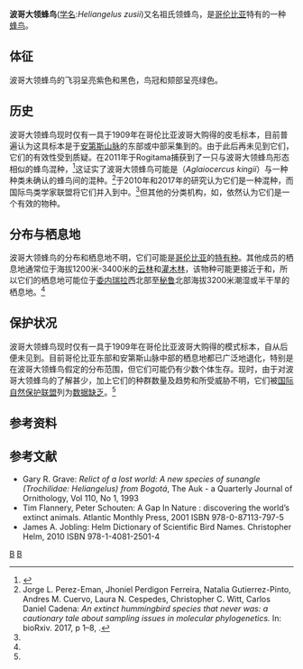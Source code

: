{{Speciesbox
| taxon = Heliangelus zusii
| binomial_authority = Graves, 1993
| status = DD
| status_system = IUCN3.1
| status_ref = <ref name = iucn>{{Cite journal | author = BirdLife International | title = ''Heliangelus zusii'' | journal = [[The_IUCN_Red_List_of_Threatened_Species|The IUCN Red List of Threatened Species]] | volume = 2016 | page = e.T22687905A93174364 | publisher = [[IUCN|IUCN]] | date = 2016 | url = http://www.iucnredlist.org/details/22687905/0 | doi = 10.2305/IUCN.UK.2016-3.RLTS.T22687905A93174364.en | access-date = 13 January 2018 | archive-date = 2018-07-07 | archive-url = https://web.archive.org/web/20180707061839/http://www.iucnredlist.org/details/22687905/0 | dead-url = no }}</ref>
}}
'''波哥大领蜂鸟'''([[学名|学名]]:''Heliangelus zusii'')又名祖氏领蜂鸟，是[[哥伦比亚|哥伦比亚]]特有的一种[[蜂鸟|蜂鸟]]。

==体征==
波哥大领蜂鸟的飞羽呈亮紫色和黑色，鸟冠和颏部呈亮绿色。

==历史==
波哥大领蜂鸟现时仅有一具于1909年在哥伦比亚波哥大购得的皮毛标本，目前普遍认为这具标本是于[[安第斯山脉|安第斯山脉]]的东部或中部采集到的。由于此后再未见到它们，它们的有效性受到质疑。在2011年于Rogitama捕获到了一只与波哥大领蜂鸟形态相似的蜂鸟混种，<ref>{{Cite web |url=http://blog.aba.org/2011/12/james-currie-on-mystery-hummingbird-in-colombia-new-species-lost-relic-other.html |title=James Currie on Rogitama Hummingbird in Colombia: Lost Relic or No? |access-date=2018-07-06 |archive-date=2018-07-07 |archive-url=https://web.archive.org/web/20180707041412/http://blog.aba.org/2011/12/james-currie-on-mystery-hummingbird-in-colombia-new-species-lost-relic-other.html |dead-url=no }}</ref>这证实了波哥大领蜂鸟可能是{{tsl|en|Aglaiocercus kingii|长尾蜂鸟}}（''Aglaiocercus kingii''）与一种种类未确认的蜂鸟间的混种。<ref name="#1">Jorge L. Perez-Eman, Jhoniel Perdigon Ferreira, Natalia Gutierrez-Pinto, Andres M. Cuervo, Laura N. Cespedes, Christopher C. Witt, Carlos Daniel Cadena: ''An extinct hummingbird species that never was: a cautionary tale about sampling issues in molecular phylogenetics.'' In: bioRxiv. 2017, p 1–8, {{doi|10.1101/149898}}.</ref>于2010年和2017年的研究认为它们是一种混种，而国际鸟类学家联盟将它们并入到{{tsl|en|Aglaiocercus kingii|长尾蜂鸟}}中。<ref name="#1"/>但其他的分类机构，如{{tsl|en|American Ornithological Society|美国鸟类学会}}，依然认为它们是一个有效的物种。

==分布与栖息地==
波哥大领蜂鸟的分布和栖息地不明，它们可能是[[哥伦比亚|哥伦比亚]]的[[特有种|特有种]]。{{tsl|en|Heliangelus|领蜂鸟属}}其他成员的栖息地通常位于海拔1200米-3400米的[[云林|云林]]和[[灌木林|灌木林]]，该物种可能更接近于{{tsl|en|Aglaiocercus|长尾蜂鸟属}}和{{tsl|en|Taphrolesbia griseiventris|灰嘴慧星蜂鸟}}，所以它们的栖息地可能位于[[委内瑞拉|委内瑞拉]]西北部至[[秘鲁|秘鲁]]北部海拔3200米潮湿或半干旱的栖息地。<ref name = iucn/>

==保护状况==
波哥大领蜂鸟现时仅有一具于1909年在哥伦比亚波哥大购得的模式标本，自从后便未见到。目前哥伦比亚东部和安第斯山脉中部的栖息地都已广泛地退化，特别是在波哥大领蜂鸟假定的分布范围，但它们可能仍有少数个体生存。现时，由于对波哥大领蜂鸟的了解甚少，加上它们的种群数量及趋势和所受威胁不明，它们被[[国际自然保护联盟|国际自然保护联盟]]列为[[数据缺乏|数据缺乏]]。<ref name = iucn/>

==参考资料==
{{reflist}}

==参考文献==
* Gary R. Grave: ''Relict of a lost world: A new species of sunangle (Trochilidae: Heliangelus) from Bogotá'', The Auk - a Quarterly Journal of Ornithology, Vol 110, No 1, 1993
* Tim Flannery, Peter Schouten: A Gap In Nature : discovering the world’s extinct animals. Atlantic Monthly Press, 2001 ISBN 978-0-87113-797-5
* James A. Jobling: Helm Dictionary of Scientific Bird Names. Christopher Helm, 2010 ISBN 978-1-4081-2501-4

{{taxonbar}}
[[Category:蜂鸟科|B]]
[[Category:哥倫比亞動物|B]]